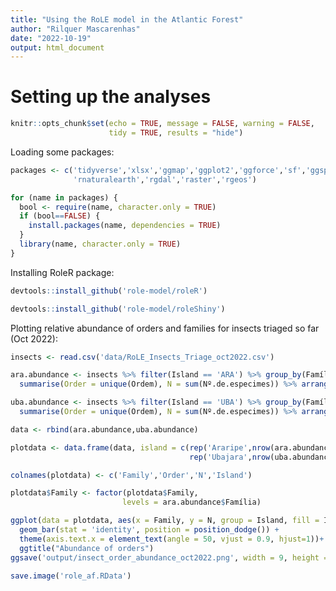 ```yaml
---
title: "Using the RoLE model in the Atlantic Forest"
author: "Rilquer Mascarenhas"
date: "2022-10-19"
output: html_document
---
```


# Setting up the analyses

```r
knitr::opts_chunk$set(echo = TRUE, message = FALSE, warning = FALSE,
                      tidy = TRUE, results = "hide")
```

Loading some packages:

```r
packages <- c('tidyverse','xlsx','ggmap','ggplot2','ggforce','sf','ggspatial',
              'rnaturalearth','rgdal','raster','rgeos')

for (name in packages) {
  bool <- require(name, character.only = TRUE)
  if (bool==FALSE) {
    install.packages(name, dependencies = TRUE)
  }
  library(name, character.only = TRUE)
}
```

Installing RoleR package:

```r

devtools::install_github('role-model/roleR')

devtools::install_github('role-model/roleShiny')

```

Plotting relative abundance of orders and families for insects triaged so far (Oct 2022):

```r

insects <- read.csv('data/RoLE_Insects_Triage_oct2022.csv')

ara.abundance <- insects %>% filter(Island == 'ARA') %>% group_by(Família) %>%
  summarise(Order = unique(Ordem), N = sum(Nº.de.especimes)) %>% arrange(desc(N))

uba.abundance <- insects %>% filter(Island == 'UBA') %>% group_by(Família) %>%
  summarise(Order = unique(Ordem), N = sum(Nº.de.especimes)) %>% arrange(desc(N))

data <- rbind(ara.abundance,uba.abundance)

plotdata <- data.frame(data, island = c(rep('Araripe',nrow(ara.abundance)),
                                        rep('Ubajara',nrow(uba.abundance))))

colnames(plotdata) <- c('Family','Order','N','Island')

plotdata$Family <- factor(plotdata$Family,
                         levels = ara.abundance$Família)

ggplot(data = plotdata, aes(x = Family, y = N, group = Island, fill = Island))+
  geom_bar(stat = 'identity', position = position_dodge()) + 
  theme(axis.text.x = element_text(angle = 50, vjust = 0.9, hjust=1))+
  ggtitle("Abundance of orders")
ggsave('output/insect_order_abundance_oct2022.png', width = 9, height = 7)

save.image('role_af.RData')
```


